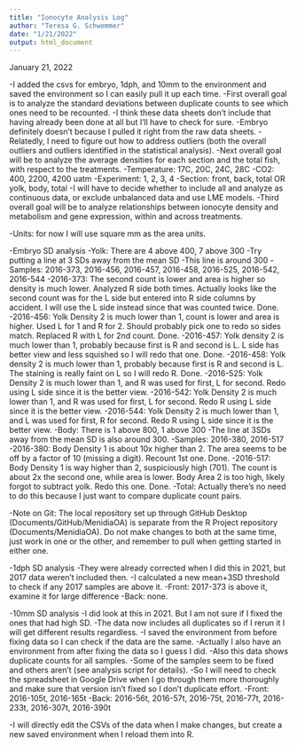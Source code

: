 ```yaml
---
title: "Ionocyte Analysis Log"
author: "Teresa G. Schwemmer"
date: "1/21/2022"
output: html_document
---
```


January 21, 2022

-I added the csvs for embryo, 1dph, and 10mm to the environment and saved the environment so I can easily pull it up each time. 
-First overall goal is to analyze the standard deviations between duplicate counts to see which ones need to be recounted. 
    -I think these data sheets don't include that having already been done at all but I'll have to check for sure. 
    -Embryo definitely doesn't because I pulled it right from the raw data sheets. 
    -Relatedly, I need to figure out how to address outliers (both the overall outliers and outliers identified in the statistical analysis). 
-Next overall goal will be to analyze the average densities for each section and the total fish, with respect to the treatments. 
    -Temperature: 17C, 20C, 24C, 28C
    -CO2: 400, 2200, 4200 uatm
    -Experiment: 1, 2, 3, 4 
    -Section: front, back, total OR yolk, body, total
    -I will have to decide whether to include all and analyze as continuous data, or exclude unbalanced data and use LME models. 
-Third overall goal will be to analyze relationships between ionocyte density and metabolism and gene expression, within and across treatments. 

-Units: for now I will use square mm as the area units. 

-Embryo SD analysis
    -Yolk: There are 4 above 400, 7 above 300
      -Try putting a line at 3 SDs away from the mean SD
      -This line is around 300
      -Samples: 2016-373, 2016-456, 2016-457, 2016-458, 2016-525, 2016-542, 2016-544
        -2016-373: The second count is lower and area is higher so density is much lower. Analyzed R side both times. Actually looks like the second count was for the L side but entered into R side columns by accident. I will use the L side instead since that was counted twice. Done.
        -2016-456: Yolk Density 2 is much lower than 1, count is lower and area is higher. Used L for 1 and R for 2. Should probably pick one to redo so sides match. Replaced R with L for 2nd count. Done. 
        -2016-457: Yolk density 2 is much lower than 1, probably because first is R and second is L. L side has better view and less squished so I will redo that one. Done. 
        -2016-458: Yolk density 2 is much lower than 1, probably because first is R and second is L. The staining is really faint on L so I will redo R. Done. 
        -2016-525: Yolk Density 2 is much lower than 1, and R was used for first, L for second. Redo using L side since it is the better view. 
        -2016-542: Yolk Density 2 is much lower than 1, and R was used for first, L for second. Redo R using L side since it is the better view. 
        -2016-544: Yolk Density 2 is much lower than 1, and L was used for first, R for second. Redo R using L side since it is the better view. 
    -Body: There is 1 above 800, 1 above 300
      -The line at 3SDs away from the mean SD is also around 300. 
      -Samples: 2016-380, 2016-517
        -2016-380: Body Density 1 is about 10x higher than 2. The area seems to be off by a factor of 10 (missing a digit). Recount 1st one. Done. 
        -2016-517: Body Density 1 is way higher than 2, suspiciously high (701). The count is about 2x the second one, while area is lower. Body Area 2 is too high, likely forgot to subtract yolk. Redo this one. Done. 
    -Total: Actually there's no need to do this because I just want to compare duplicate count pairs. 
    
-Note on Git: The local repository set up through GitHub Desktop (Documents/GitHub/MenidiaOA) is separate from the R Project repository (Documents/MenidiaOA). Do not make changes to both at the same time, just work in one or the other, and remember to pull when getting started in either one. 

-1dph SD analysis
    -They were already corrected when I did this in 2021, but 2017 data weren't included then. 
    -I calculated a new mean+3SD threshold to check if any 2017 samples are above it. 
    -Front: 2017-373 is above it, examine it for large difference
    -Back: none. 
    
-10mm SD analysis
    -I did look at this in 2021. But I am not sure if I fixed the ones that had high SD. 
    -The data now includes all duplicates so if I rerun it I will get different results regardless.
    -I saved the environment from before fixing data so I can check if the data are the same. 
    -Actually I also have an environment from after fixing the data so I guess I did. 
    -Also this data shows duplicate counts for all samples. 
    -Some of the samples seem to be fixed and others aren't (see analysis script for details). 
    -So I will need to check the spreadsheet in Google Drive when I go through them more thoroughly and make sure that version isn't fixed so I don't duplicate effort. 
    -Front: 2016-105t, 2016-165t
    -Back: 2016-56t, 2016-57t, 2016-75t, 2016-77t, 2016-233t, 2016-307t, 2016-390t

-I will directly edit the CSVs of the data when I make changes, but create a new saved environment when I reload them into R. 
